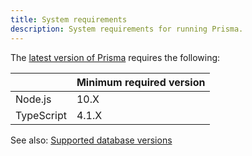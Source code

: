 ```yaml
---
title: System requirements
description: System requirements for running Prisma.
---
```


<TopBlock>

The [latest version of Prisma](https://www.npmjs.com/package/@prisma/client) requires the following:

|            | Minimum required version |
| :--------- | :----------------------- |
| Node.js    | 10.X                     |
| TypeScript | 4.1.X                    |

See also: [Supported database versions](database-reference/supported-databases)

</TopBlock>